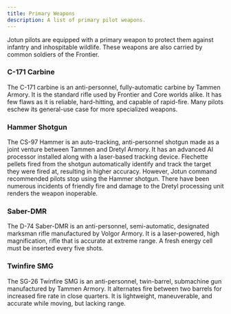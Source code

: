 ```yaml
---
title: Primary Weapons
description: A list of primary pilot weapons.
---
```


Jotun pilots are equipped with a primary weapon to protect them against infantry and inhospitable wildlife. These weapons are also carried by common soldiers of the Frontier.

### C-171 Carbine
The C-171 carbine is an anti-personnel, fully-automatic carbine by Tammen Armory. It is the standard rifle used by Frontier and Core worlds alike. It has few flaws as it is reliable, hard-hitting, and capable of rapid-fire. Many pilots eschew its general-use case for more specialized weapons.

### Hammer Shotgun
The CS-97 Hammer is an auto-tracking, anti-personnel shotgun made as a joint venture between Tammen and Dretyl Armory. It has an advanced AI processor installed along with a laser-based tracking device. Flechette pellets fired from the shotgun automatically identify and track the target they were fired at, resulting in higher accuracy. However, Jotun command recommended pilots stop using the Hammer shotgun. There have been numerous incidents of friendly fire and damage to the Dretyl processing unit renders the weapon inoperable.

### Saber-DMR
The D-74 Saber-DMR is an anti-personnel, semi-automatic, designated marksman rifle manufactured by Volgor Armory. It is a laser-powered, high magnification, rifle that is accurate at extreme range. A fresh energy cell must be inserted every five shots.

### Twinfire SMG
The SG-26 Twinfire SMG is an anti-personnel, twin-barrel, submachine gun manufactured by Tammen Armory. It alternates fire between two barrels for increased fire rate in close quarters. It is lightweight, maneuverable, and accurate while moving, but lacking range.